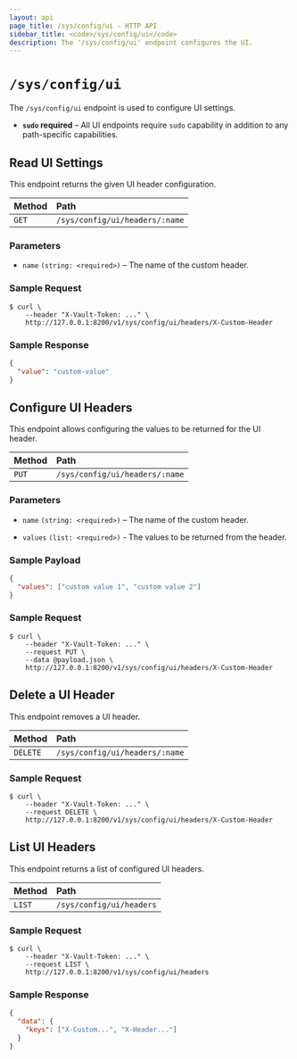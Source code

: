 ```yaml
---
layout: api
page_title: /sys/config/ui - HTTP API
sidebar_title: <code>/sys/config/ui</code>
description: The '/sys/config/ui' endpoint configures the UI.
---
```


# `/sys/config/ui`

The `/sys/config/ui` endpoint is used to configure UI settings.

- **`sudo` required** – All UI endpoints require `sudo` capability in
  addition to any path-specific capabilities.

## Read UI Settings

This endpoint returns the given UI header configuration.

| Method | Path                           |
| :----- | :----------------------------- |
| `GET`  | `/sys/config/ui/headers/:name` |

### Parameters

- `name` `(string: <required>)` – The name of the custom header.

### Sample Request

```
$ curl \
    --header "X-Vault-Token: ..." \
    http://127.0.0.1:8200/v1/sys/config/ui/headers/X-Custom-Header
```

### Sample Response

```json
{
  "value": "custom-value"
}
```

## Configure UI Headers

This endpoint allows configuring the values to be returned for the UI header.

| Method | Path                           |
| :----- | :----------------------------- |
| `PUT`  | `/sys/config/ui/headers/:name` |

### Parameters

- `name` `(string: <required>)` – The name of the custom header.

- `values` `(list: <required>)` - The values to be returned from the header.

### Sample Payload

```json
{
  "values": ["custom value 1", "custom value 2"]
}
```

### Sample Request

```
$ curl \
    --header "X-Vault-Token: ..." \
    --request PUT \
    --data @payload.json \
    http://127.0.0.1:8200/v1/sys/config/ui/headers/X-Custom-Header
```

## Delete a UI Header

This endpoint removes a UI header.

| Method   | Path                           |
| :------- | :----------------------------- |
| `DELETE` | `/sys/config/ui/headers/:name` |

### Sample Request

```
$ curl \
    --header "X-Vault-Token: ..." \
    --request DELETE \
    http://127.0.0.1:8200/v1/sys/config/ui/headers/X-Custom-Header
```

## List UI Headers

This endpoint returns a list of configured UI headers.

| Method | Path                     |
| :----- | :----------------------- |
| `LIST` | `/sys/config/ui/headers` |

### Sample Request

```
$ curl \
    --header "X-Vault-Token: ..." \
    --request LIST \
    http://127.0.0.1:8200/v1/sys/config/ui/headers
```

### Sample Response

```json
{
  "data": {
    "keys": ["X-Custom...", "X-Header..."]
  }
}
```
